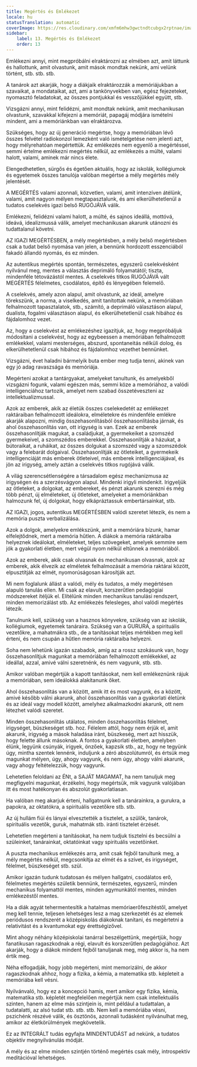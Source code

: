 ```yaml
---
title: Megértés és Emlékezet
locale: hu
statusTranslation: automatic
coverImage: https://res.cloudinary.com/xmfm6mhw3gwctndtcubgx2rptnae/image/upload/v1740337243/small_cover_educacion_fundamental_a051170f1c.webp
sidebar:
    label: 13. Megértés és Emlékezet
    order: 13
---
```

Emlékezni annyi, mint megpróbálni elraktározni az elmében azt, amit láttunk és hallottunk, amit olvastunk, amit mások mondtak nekünk, ami velünk történt, stb. stb. stb.

A tanárok azt akarják, hogy a diákjaik elraktározzák a memóriájukban a szavaikat, a mondataikat, azt, ami a tankönyvekben van, egész fejezeteket, nyomasztó feladatokat, az összes pontjukkal és vesszőjükkel együtt, stb.

Vizsgázni annyi, mint felidézni, amit mondtak nekünk, amit mechanikusan olvastunk, szavakkal kifejezni a memóriát, papagáj módjára ismételni mindent, ami a memóriánkban van elraktározva.

Szükséges, hogy az új generáció megértse, hogy a memóriában lévő összes felvétel radiokonzol lemezként való ismételgetése nem jelenti azt, hogy mélyrehatóan megértettük. Az emlékezés nem egyenlő a megértéssel, semmi értelme emlékezni megértés nélkül, az emlékezés a múlté, valami halott, valami, aminek már nincs élete.

Elengedhetetlen, sürgős és égetően aktuális, hogy az iskolák, kollégiumok és egyetemek összes tanulója valóban megértse a mély megértés mély jelentését.

A MEGÉRTÉS valami azonnali, közvetlen, valami, amit intenzíven átélünk, valami, amit nagyon mélyen megtapasztalunk, és ami elkerülhetetlenül a tudatos cselekvés igazi belső RUGÓJÁVÁ válik.

Emlékezni, felidézni valami halott, a múlté, és sajnos ideállá, mottóvá, ideává, idealizmussá válik, amelyet mechanikusan akarunk utánozni és tudattalanul követni.

AZ IGAZI MEGÉRTÉSBEN, a mély megértésben, a mély belső megértésben csak a tudat belső nyomása van jelen, a bennünk hordozott esszenciából fakadó állandó nyomás, és ez minden.

Az autentikus megértés spontán, természetes, egyszerű cselekvésként nyilvánul meg, mentes a választás deprimáló folyamatától; tiszta, mindenféle tétovázástól mentes. A cselekvés titkos RUGÓJÁVÁ vált MEGÉRTÉS félelmetes, csodálatos, építő és lényegében felemelő.

A cselekvés, amely azon alapul, amit olvastunk, az ideál, amelyre törekszünk, a norma, a viselkedés, amit tanítottak nekünk, a memóriában felhalmozott tapasztalatok, stb., számító, a deprimáló választáson alapul, dualista, fogalmi választáson alapul, és elkerülhetetlenül csak hibához és fájdalomhoz vezet.

Az, hogy a cselekvést az emlékezéshez igazítjuk, az, hogy megpróbáljuk módosítani a cselekvést, hogy az egybeessen a memóriában felhalmozott emlékekkel, valami mesterséges, abszurd, spontaneitás nélküli dolog, és elkerülhetetlenül csak hibához és fájdalomhoz vezethet bennünket.

Vizsgázni, évet haladni bármelyik buta ember meg tudja tenni, akinek van egy jó adag ravaszsága és memóriája.

Megérteni azokat a tantárgyakat, amelyeket tanultunk, és amelyekből vizsgázni fogunk, valami egészen más, semmi köze a memóriához, a valódi intelligenciához tartozik, amelyet nem szabad összetéveszteni az intellektualizmussal.

Azok az emberek, akik az életük összes cselekedetét az emlékezet raktáraiban felhalmozott ideálokra, elméletekre és mindenféle emlékre akarják alapozni, mindig összehasonlításból összehasonlításba járnak, és ahol összehasonlítás van, ott irigység is van. Ezek az emberek összehasonlítják magukat, a családjukat, a gyermekeiket a szomszéd gyermekeivel, a szomszédos emberekkel. Összehasonlítják a házukat, a bútoraikat, a ruháikat, az összes dolgukat a szomszéd vagy a szomszédok vagy a felebarát dolgaival. Összehasonlítják az ötleteiket, a gyermekeik intelligenciáját más emberek ötleteivel, más emberek intelligenciájával, és jön az irigység, amely aztán a cselekvés titkos rugójává válik.

A világ szerencsétlenségére a társadalom egész mechanizmusa az irigységen és a szerzésvágyon alapul. Mindenki irigyli mindenkit. Irigyeljük az ötleteket, a dolgokat, az embereket, és pénzt akarunk szerezni és még több pénzt, új elméleteket, új ötleteket, amelyeket a memóriánkban halmozunk fel, új dolgokat, hogy elkápráztassuk embertársainkat, stb.

AZ IGAZI, jogos, autentikus MEGÉRTÉSBEN valódi szeretet létezik, és nem a memória puszta verbalizálása.

Azok a dolgok, amelyekre emlékszünk, amit a memóriára bízunk, hamar elfelejtődnek, mert a memória hűtlen. A diákok a memória raktáraiba helyeznek ideálokat, elméleteket, teljes szövegeket, amelyek semmire sem jók a gyakorlati életben, mert végül nyom nélkül eltűnnek a memóriából.

Azok az emberek, akik csak olvasnak és mechanikusan olvasnak, azok az emberek, akik élvezik az elméletek felhalmozását a memória raktárai között, elpusztítják az elmét, nyomorúságosan károsítják azt.

Mi nem foglalunk állást a valódi, mély és tudatos, a mély megértésen alapuló tanulás ellen. Mi csak az elavult, korszerűtlen pedagógiai módszereket ítéljük el. Elítélünk minden mechanikus tanulási rendszert, minden memorizálást stb. Az emlékezés felesleges, ahol valódi megértés létezik.

Tanulnunk kell, szükség van a hasznos könyvekre, szükség van az iskolák, kollégiumok, egyetemek tanáraira. Szükség van a GURURA, a spirituális vezetőkre, a mahatmákra stb., de a tanításokat teljes mértékben meg kell érteni, és nem csupán a hűtlen memória raktáraiba helyezni.

Soha nem lehetünk igazán szabadok, amíg az a rossz szokásunk van, hogy összehasonlítjuk magunkat a memóriában felhalmozott emlékekkel, az ideállal, azzal, amivé válni szeretnénk, és nem vagyunk, stb. stb.

Amikor valóban megértjük a kapott tanításokat, nem kell emlékeznünk rájuk a memóriában, sem ideálokká alakítanunk őket.

Ahol összehasonlítás van a között, amik itt és most vagyunk, és a között, amivé később válni akarunk, ahol összehasonlítás van a gyakorlati életünk és az ideál vagy modell között, amelyhez alkalmazkodni akarunk, ott nem létezhet valódi szeretet.

Minden összehasonlítás utálatos, minden összehasonlítás félelmet, irigységet, büszkeséget stb. hoz. Félelem attól, hogy nem érjük el, amit akarunk, irigység a mások haladása iránt, büszkeség, mert azt hisszük, hogy felette állunk másoknak. A fontos a gyakorlati életben, amelyben élünk, legyünk csúnyák, irigyek, önzőek, kapzsik stb., az, hogy ne tegyünk úgy, mintha szentek lennénk, induljunk a zéró abszolútumról, és értsük meg magunkat mélyen, úgy, ahogy vagyunk, és nem úgy, ahogy válni akarunk, vagy ahogy feltételezzük, hogy vagyunk.

Lehetetlen feloldani az ÉNt, a SAJÁT MAGAMAT, ha nem tanuljuk meg megfigyelni magunkat, érzékelni, hogy megértsük, mik vagyunk valójában itt és most hatékonyan és abszolút gyakorlatiasan.

Ha valóban meg akarjuk érteni, hallgatnunk kell a tanárainkra, a gurukra, a papokra, az oktatókra, a spirituális vezetőkre stb. stb.

Az új hullám fiúi és lányai elvesztették a tisztelet, a szülők, tanárok, spirituális vezetők, guruk, mahatmák stb. iránti tisztelet érzését.

Lehetetlen megérteni a tanításokat, ha nem tudjuk tisztelni és becsülni a szüleinket, tanárainkat, oktatóinkat vagy spirituális vezetőinket.

A puszta mechanikus emlékezés arra, amit csak fejből tanultunk meg, a mély megértés nélkül, megcsonkítja az elmét és a szívet, és irigységet, félelmet, büszkeséget stb. szül.

Amikor igazán tudunk tudatosan és mélyen hallgatni, csodálatos erő, félelmetes megértés születik bennünk, természetes, egyszerű, minden mechanikus folyamattól mentes, minden agymunkától mentes, minden emlékezéstől mentes.

Ha a diák agyát tehermentesítik a hatalmas memóriaerőfeszítéstől, amelyet meg kell tennie, teljesen lehetséges lesz a mag szerkezetét és az elemek periódusos rendszerét a középiskolás diákoknak tanítani, és megértetni a relativitást és a kvantumokat egy érettségizővel.

Mint ahogy néhány középiskolai tanárral beszélgettünk, megértjük, hogy fanatikusan ragaszkodnak a régi, elavult és korszerűtlen pedagógiához. Azt akarják, hogy a diákok mindent fejből tanuljanak meg, még akkor is, ha nem értik meg.

Néha elfogadják, hogy jobb megérteni, mint memorizálni, de akkor ragaszkodnak ahhoz, hogy a fizika, a kémia, a matematika stb. képleteit a memóriába kell vésni.

Nyilvánvaló, hogy ez a koncepció hamis, mert amikor egy fizika, kémia, matematika stb. képletét megfelelően megértjük nem csak intellektuális szinten, hanem az elme más szintjein is, mint például a tudattalan, a tudatalatti, az alsó tudat stb. stb. stb. Nem kell a memóriába vésni, pszichénk részévé válik, és ösztönös, azonnali tudásként nyilvánulhat meg, amikor az életkörülmények megkövetelik.

Ez az INTEGRÁLT tudás egyfajta MINDENTUDÁST ad nekünk, a tudatos objektív megnyilvánulás módját.

A mély és az elme minden szintjén történő megértés csak mély, introspektív meditációval lehetséges.

